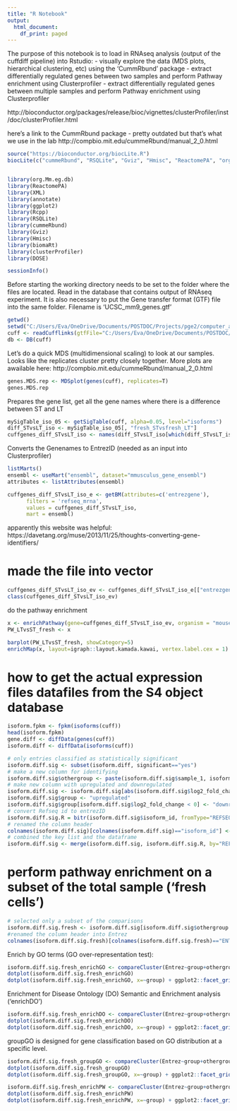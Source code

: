 ```yaml
---
title: "R Notebook"
output:
  html_document:
    df_print: paged
---
```


The purpose of this notebook is to load in RNAseq analysis (output of the cuffdiff pipeline) into Rstudio:
- visually explore the data (MDS plots, hierarchical clustering, etc) using the 'CummRbund' package
- extract differentially regulated genes between two samples and perform Pathway enrichment using Clusterprofiler
- extract differentially regulated genes between multiple samples and perform Pathway enrichment using Clusterprofiler

http://bioconductor.org/packages/release/bioc/vignettes/clusterProfiler/inst/doc/clusterProfiler.html

here's a link to the CummRbund package - pretty outdated but that's what we use in the lab
http://compbio.mit.edu/cummeRbund/manual_2_0.html


```r

source("https://bioconductor.org/biocLite.R")
biocLite(c("cummeRbund", "RSQLite", "Gviz", "Hmisc", "ReactomePA", "org.Mm.eg.db", "biomaRt", "clusterProfiler","Rcpp","annotate" , "ggplot2"))


library(org.Mm.eg.db)
library(ReactomePA)
library(XML)
library(annotate)
library(ggplot2)
library(Rcpp)
library(RSQLite)
library(cummeRbund)
library(Gviz)
library(Hmisc)
library(biomaRt)
library(clusterProfiler)
library(DOSE)

sessionInfo()
```

Before starting the working directory needs to be set to the folder where the files are located. 
Read in the database that contains output of RNAseq experiment.
It is also necessary to put the Gene transfer format (GTF) file into the same folder. Filename is 'UCSC_mm9_genes.gtf'

```r
getwd()
setwd("C:/Users/Eva/OneDrive/Documents/POSTDOC/Projects/pge2/computer_analysis/RNAseq_jan17/diff_all_mm9") #depending if you have a Mac or PC use either '/' or '\'
cuff <- readCufflinks(gtfFile="C:/Users/Eva/OneDrive/Documents/POSTDOC/Projects/pge2/computer_analysis/RNAseq_jan17/diff_all_mm9/UCSC_mm9_genes.gtf", genome="mm9")
db <- DB(cuff)
```

Let's do a quick MDS (multidimensional scaling) to look at our samples. Looks like the replicates cluster pretty closely together. 
More plots are awailable here: http://compbio.mit.edu/cummeRbund/manual_2_0.html


```r
genes.MDS.rep <- MDSplot(genes(cuff), replicates=T)
genes.MDS.rep
```


Prepares the gene list, get all the gene names where there is a difference between ST and LT

```r
mySigTable_iso_05 <- getSigTable(cuff, alpha=0.05, level="isoforms")
diff_STvsLT_iso <- mySigTable_iso_05[, "fresh_STvsfresh_LT"]
cuffgenes_diff_STvsLT_iso <- names(diff_STvsLT_iso[which(diff_STvsLT_iso==1)])
```
Converts the Genenames to EntrezID (needed as an input into Clusterprofiler)
```r

listMarts()
ensembl <- useMart("ensembl", dataset="mmusculus_gene_ensembl")
attributes <- listAttributes(ensembl)

cuffgenes_diff_STvsLT_iso_e <- getBM(attributes=c('entrezgene'), 
      filters = 'refseq_mrna', 
      values = cuffgenes_diff_STvsLT_iso, 
      mart = ensembl)

```


apparently this website was helpful:
https://davetang.org/muse/2013/11/25/thoughts-converting-gene-identifiers/

# made the file into vector
```r
cuffgenes_diff_STvsLT_iso_ev <- cuffgenes_diff_STvsLT_iso_e[["entrezgene"]] 
class(cuffgenes_diff_STvsLT_iso_ev)

```
do the pathway enrichment
```r
x <- enrichPathway(gene=cuffgenes_diff_STvsLT_iso_ev, organism = "mouse", pvalueCutoff=0.05, readable=T)
PW_LTvsST_fresh <- x
```


```r
barplot(PW_LTvsST_fresh, showCategory=5)
enrichMap(x, layout=igraph::layout.kamada.kawai, vertex.label.cex = 1)
```

# how to get the actual expression files datafiles from the S4 object database

```r
isoform.fpkm <- fpkm(isoforms(cuff))
head(isoform.fpkm)
gene.diff <- diffData(genes(cuff))
isoform.diff <- diffData(isoforms(cuff))
```


```r
# only entries classified as statistically significant
isoform.diff.sig <- subset(isoform.diff, significant=="yes")
# make a new column for identifying
isoform.diff.sig$othergroup <- paste(isoform.diff.sig$sample_1, isoform.diff.sig$sample_2, sep='_vs_')
# make new column with upregulated and downregulated
isoform.diff.sig <- isoform.diff.sig[abs(isoform.diff.sig$log2_fold_change) > 0,]
isoform.diff.sig$group <- "upregulated"
isoform.diff.sig$group[isoform.diff.sig$log2_fold_change < 0] <- "downregulated"
# convert Refseq id to entrezID
isoform.diff.sig.R = bitr(isoform.diff.sig$isoform_id, fromType="REFSEQ", toType="ENTREZID", OrgDb="org.Mm.eg.db")
# renamed the column header
colnames(isoform.diff.sig)[colnames(isoform.diff.sig)=="isoform_id"] <- "REFSEQ"
# combined the key list and the dataframe
isoform.diff.sig <- merge(isoform.diff.sig, isoform.diff.sig.R, by="REFSEQ")
```


# perform pathway enrichment on a subset of the total sample ('fresh cells')

```r
# selected only a subset of the comparisons
isoform.diff.sig.fresh <- isoform.diff.sig[isoform.diff.sig$othergroup %in% c("fresh_LT_vs_fresh_MMP2", "fresh_ST_vs_fresh_LT", "fresh_MMP_vs_fresh_MMP2", "fresh_MMP_vs_fresh_LT", "fresh_ST_vs_fresh_MMP2", "fresh_MMP_vs_fresh_ST"),]
#renamed the column header into Entrez
colnames(isoform.diff.sig.fresh)[colnames(isoform.diff.sig.fresh)=="ENTREZID"] <- "Entrez"
```


Enrich by GO terms (GO over-representation test):

```r
isoform.diff.sig.fresh_enrichGO <- compareCluster(Entrez~group+othergroup, data=isoform.diff.sig.fresh, fun="enrichGO", OrgDb='org.Mm.eg.db')
dotplot(isoform.diff.sig.fresh_enrichGO)
dotplot(isoform.diff.sig.fresh_enrichGO, x=~group) + ggplot2::facet_grid(~othergroup)
```

Enrichment for Disease Ontology (DO) Semantic and Enrichment analysis ('enrichDO')

```r
isoform.diff.sig.fresh_enrichDO <- compareCluster(Entrez~group+othergroup, data=isoform.diff.sig.fresh, fun="enrichDO")
dotplot(isoform.diff.sig.fresh_enrichDO)
dotplot(isoform.diff.sig.fresh_enrichDO, x=~group) + ggplot2::facet_grid(~othergroup)

```

groupGO is designed for gene classification based on GO distribution at a specific level. 

```r
isoform.diff.sig.fresh_groupGO <- compareCluster(Entrez~group+othergroup, data=isoform.diff.sig.fresh, fun="groupGO", OrgDb='org.Mm.eg.db')
dotplot(isoform.diff.sig.fresh_groupGO)
dotplot(isoform.diff.sig.fresh_groupGO, x=~group) + ggplot2::facet_grid(~othergroup)
```



```r
isoform.diff.sig.fresh_enrichPW <- compareCluster(Entrez~group+othergroup, data=isoform.diff.sig.fresh, fun="enrichPathway",organism ="mouse")
dotplot(isoform.diff.sig.fresh_enrichPW)
dotplot(isoform.diff.sig.fresh_enrichPW, x=~group) + ggplot2::facet_grid(~othergroup)
```


